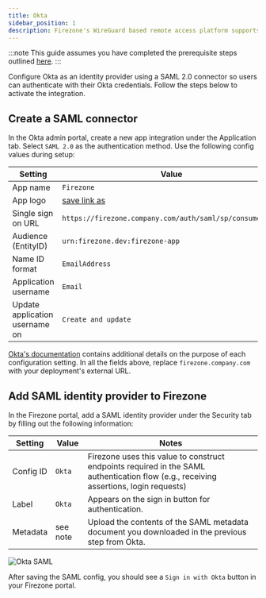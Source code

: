 ```yaml
---
title: Okta
sidebar_position: 1
description: Firezone's WireGuard based remote access platform supports using Okta as a single sign-on provider using a SAML 2.0 connector.
---
```


:::note
This guide assumes you have completed the prerequisite steps
outlined [here](/authenticate/saml).
:::

Configure Okta as an identity provider using a SAML 2.0
connector so users can authenticate with their Okta credentials.
Follow the steps below to activate the integration.

## Create a SAML connector

In the Okta admin portal, create a new app integration under
the Application tab. Select `SAML 2.0` as the authentication method.
Use the following config values during setup:

| Setting                        | Value                                                                                                                 |
|--------------------------------|-----------------------------------------------------------------------------------------------------------------------|
| App name                       | `Firezone`                                                                                                            |
| App logo                       | [save link as](https://user-images.githubusercontent.com/52545545/155907625-a4f6c8c2-3952-488d-b244-3c37400846cf.png) |
| Single sign on URL             | `https://firezone.company.com/auth/saml/sp/consume/okta`                                                              |
| Audience (EntityID)            | `urn:firezone.dev:firezone-app`                                                                                       |
| Name ID format                 | `EmailAddress`                                                                                                        |
| Application username           | `Email`                                                                                                               |
| Update application username on | `Create and update`                                                                                                   |

[Okta's documentation](https://help.okta.com/oie/en-us/Content/Topics/Apps/Apps_App_Integration_Wizard_SAML.htm)
contains additional details on the purpose of each configuration setting. In all
the fields above, replace `firezone.company.com` with your deployment's external URL.

## Add SAML identity provider to Firezone

In the Firezone portal, add a SAML identity provider under the Security tab
by filling out the following information:

| Setting   | Value      | Notes                                                                                                                                |
|-----------|------------|--------------------------------------------------------------------------------------------------------------------------------------|
| Config ID | `Okta` | Firezone uses this value to construct endpoints required in the SAML authentication flow (e.g., receiving assertions, login requests) |
| Label     | `Okta` | Appears on the sign in button for authentication.                                                                                    |
| Metadata  | see note   | Upload the contents of the SAML metadata document you downloaded in the previous step from Okta.                                 |

![Okta SAML](https://user-images.githubusercontent.com/52545545/201447060-e29f46d5-8511-4bdd-9a6e-2c3a38d19de9.png)

After saving the SAML config, you should see a `Sign in with Okta` button
in your Firezone portal.
